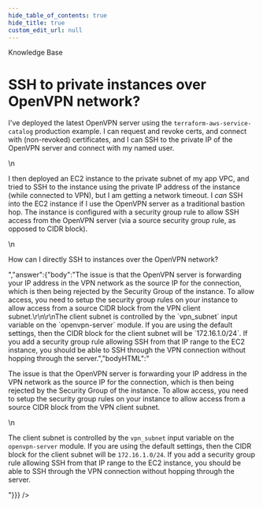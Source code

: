 ```yaml
---
hide_table_of_contents: true
hide_title: true
custom_edit_url: null
---
```



<CenterLayout>
<span className="title">Knowledge Base</span>
<h1>SSH to private instances over OpenVPN network?</h1>
<GitHub discussion={{"id":"D_kwDOF8slf84APTQX","number":359,"author":{"login":"yorinasub17"},"title":"SSH to private instances over OpenVPN network?","body":"I've deployed the latest OpenVPN server using the `terraform-aws-service-catalog` production example. I can request and revoke certs, and connect with (non-revoked) certificates, and I can SSH to the private IP of the OpenVPN server and connect with my named user.\r\n\r\nI then deployed an EC2 instance to the private subnet of my app VPC, and tried to SSH to the instance using the private IP address of the instance (while connected to VPN), but I am getting a network timeout. I _can_ SSH into the EC2 instance if I use the OpenVPN server as a traditional bastion hop. The instance is configured with a security group rule to allow SSH access from the OpenVPN server (via a source security group rule, as opposed to CIDR block).\r\n\r\nHow can I directly SSH to instances over the OpenVPN network?","bodyHTML":"<p dir=\"auto\">I've deployed the latest OpenVPN server using the <code class=\"notranslate\">terraform-aws-service-catalog</code> production example. I can request and revoke certs, and connect with (non-revoked) certificates, and I can SSH to the private IP of the OpenVPN server and connect with my named user.</p>\n<p dir=\"auto\">I then deployed an EC2 instance to the private subnet of my app VPC, and tried to SSH to the instance using the private IP address of the instance (while connected to VPN), but I am getting a network timeout. I <em>can</em> SSH into the EC2 instance if I use the OpenVPN server as a traditional bastion hop. The instance is configured with a security group rule to allow SSH access from the OpenVPN server (via a source security group rule, as opposed to CIDR block).</p>\n<p dir=\"auto\">How can I directly SSH to instances over the OpenVPN network?</p>","answer":{"body":"The issue is that the OpenVPN server is forwarding your IP address in the VPN network as the source IP for the connection, which is then being rejected by the Security Group of the instance. To allow access, you need to setup the security group rules on your instance to allow access from a source CIDR block from the VPN client subnet.\r\n\r\nThe client subnet is controlled by the `vpn_subnet` input variable on the `openvpn-server` module. If you are using the default settings, then the CIDR block for the client subnet will be `172.16.1.0/24`. If you add a security group rule allowing SSH from that IP range to the EC2 instance, you should be able to SSH through the VPN connection without hopping through the server.","bodyHTML":"<p dir=\"auto\">The issue is that the OpenVPN server is forwarding your IP address in the VPN network as the source IP for the connection, which is then being rejected by the Security Group of the instance. To allow access, you need to setup the security group rules on your instance to allow access from a source CIDR block from the VPN client subnet.</p>\n<p dir=\"auto\">The client subnet is controlled by the <code class=\"notranslate\">vpn_subnet</code> input variable on the <code class=\"notranslate\">openvpn-server</code> module. If you are using the default settings, then the CIDR block for the client subnet will be <code class=\"notranslate\">172.16.1.0/24</code>. If you add a security group rule allowing SSH from that IP range to the EC2 instance, you should be able to SSH through the VPN connection without hopping through the server.</p>"}}} />

</CenterLayout>
  

<!-- ##DOCS-SOURCER-START
{
  "sourcePlugin": "github-discussions",
  "hash": "80cb1479f43bba41c755fdf8996d9d77"
}
##DOCS-SOURCER-END -->
